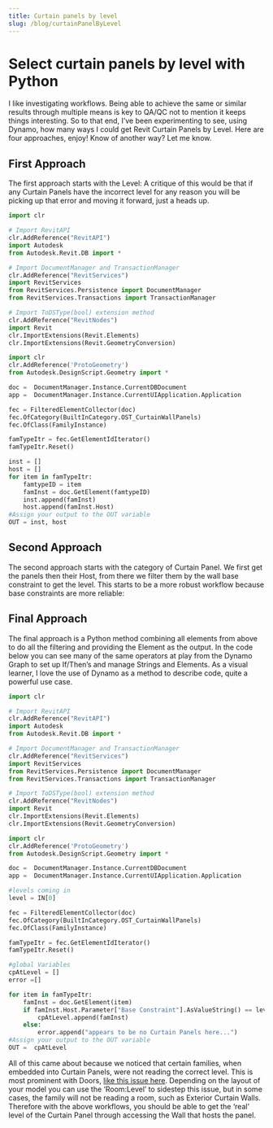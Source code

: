 ```yaml
---
title: Curtain panels by level
slug: /blog/curtainPanelByLevel
---
```


# Select curtain panels by level with Python 
I like investigating workflows. Being able to achieve the same or similar results through multiple means is key to QA/QC not to mention it keeps things interesting. So to that end, I’ve been experimenting to see, using Dynamo, how many ways I could get Revit Curtain Panels by Level. Here are four approaches, enjoy! Know of another way? Let me know.

## First Approach
The first approach starts with the Level: A critique of this would be that if any Curtain Panels have the incorrect level for any reason you will be picking up that error and moving it forward, just a heads up.

```python
import clr

# Import RevitAPI
clr.AddReference("RevitAPI")
import Autodesk
from Autodesk.Revit.DB import *

# Import DocumentManager and TransactionManager
clr.AddReference("RevitServices")
import RevitServices
from RevitServices.Persistence import DocumentManager
from RevitServices.Transactions import TransactionManager

# Import ToDSType(bool) extension method
clr.AddReference("RevitNodes")
import Revit
clr.ImportExtensions(Revit.Elements)
clr.ImportExtensions(Revit.GeometryConversion)

import clr
clr.AddReference('ProtoGeometry')
from Autodesk.DesignScript.Geometry import *

doc =  DocumentManager.Instance.CurrentDBDocument
app =  DocumentManager.Instance.CurrentUIApplication.Application

fec = FilteredElementCollector(doc)
fec.OfCategory(BuiltInCategory.OST_CurtainWallPanels)
fec.OfClass(FamilyInstance)

famTypeItr = fec.GetElementIdIterator()
famTypeItr.Reset()

inst = []
host = []
for item in famTypeItr:
    famtypeID = item
    famInst = doc.GetElement(famtypeID)
    inst.append(famInst)
    host.append(famInst.Host)   
#Assign your output to the OUT variable
OUT = inst, host
```


## Second Approach
The second approach starts with the category of Curtain Panel. We first get the panels then their Host, from there we filter them by the wall base constraint to get the level. This starts to be a more robust workflow because base constraints are more reliable:

## Final Approach
The final approach is a Python method combining all elements from above to do all the filtering and providing the Element as the output. In the code below you can see many of the same operators at play from the Dynamo Graph to set up If/Then’s and manage Strings and Elements. As a visual learner, I love the use of Dynamo as a method to describe code, quite a powerful use case.

```python
import clr

# Import RevitAPI
clr.AddReference("RevitAPI")
import Autodesk
from Autodesk.Revit.DB import *

# Import DocumentManager and TransactionManager
clr.AddReference("RevitServices")
import RevitServices
from RevitServices.Persistence import DocumentManager
from RevitServices.Transactions import TransactionManager

# Import ToDSType(bool) extension method
clr.AddReference("RevitNodes")
import Revit
clr.ImportExtensions(Revit.Elements)
clr.ImportExtensions(Revit.GeometryConversion)

import clr
clr.AddReference('ProtoGeometry')
from Autodesk.DesignScript.Geometry import *

doc =  DocumentManager.Instance.CurrentDBDocument
app =  DocumentManager.Instance.CurrentUIApplication.Application

#levels coming in
level = IN[0]

fec = FilteredElementCollector(doc)
fec.OfCategory(BuiltInCategory.OST_CurtainWallPanels)
fec.OfClass(FamilyInstance)

famTypeItr = fec.GetElementIdIterator()
famTypeItr.Reset()

#global Variables
cpAtLevel = []
error =[]

for item in famTypeItr:
    famInst = doc.GetElement(item)
    if famInst.Host.Parameter["Base Constraint"].AsValueString() == level.Name.ToString():
        cpAtLevel.append(famInst)
    else:
        error.append("appears to be no Curtain Panels here...")
#Assign your output to the OUT variable
OUT =  cpAtLevel
```

All of this came about because we noticed that certain families, when embedded into Curtain Panels, were not reading the correct level. This is most prominent with Doors, [like this issue here](https://bimchapters.blogspot.com/2018/02/curtain-wall-door-schedules-on-wrong.html). Depending on the layout of your model you can use the ‘Room:Level’ to sidestep this issue, but in some cases, the family will not be reading a room, such as Exterior Curtain Walls. Therefore with the above workflows, you should be able to get the ‘real’ level of the Curtain Panel through accessing the Wall that hosts the panel.